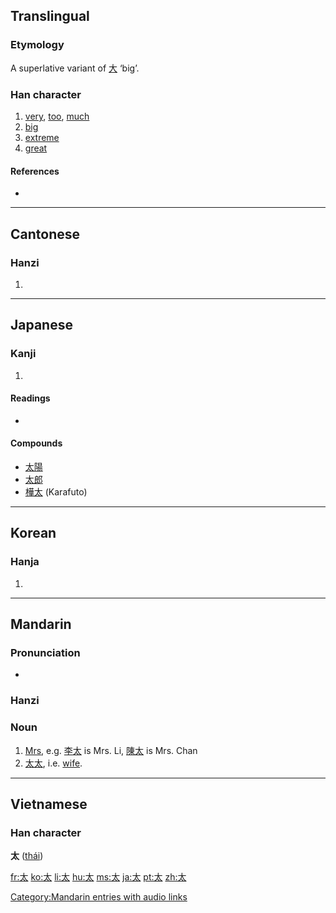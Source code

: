 {{see|大|犬}}
==Translingual==

===Etymology===
A superlative variant of [[大]] ‘big’.

===Han character===
{{Han char|rn=37|rad=大|as=01|sn=4|four=4003<sub>0</sub>|canj=大戈 (KI)}}

# [[very]], [[too]], [[much]]
# [[big]]
# [[extreme]]
# [[great]]

====References====
* {{Han ref|kx=0248.100|dkj=05834|dj=0505.010|hdz=10524.010|uh=592A|ud=22826|bh=A4D3|bd=42195}}

----

==Cantonese==

===Hanzi===
{{yue-hanzi|jyut=|y=[[taai3]]}}

# {{defn|Cantonese}}

----

==Japanese==

===Kanji===
{{ja-kanji|grade=2|rs=大01}}

# {{defn|Japanese}}

====Readings====
* {{ja-readings|on=[[た]] (ta), [[たい]] (tai)|kun=[[ふとい]] (futoi), [[はなはだ]] (hanahada), [[ふとる]] (futoru)}}

====Compounds====
* [[太陽]]
* [[太郎]]
* [[樺太]] (Karafuto)

----

==Korean==

===Hanja===
{{ko-hanja|hangeul=태|eumhun=클|rv=tae|mr=t'ae}}

# {{defn|Korean}}

----

==Mandarin==
===Pronunciation===
*{{audio|zh-tài.ogg|audio}}

===Hanzi===
{{cmn-hanzi|pin=[[tài]] ([[tai4]])|wg=[[t'ai4|t'ai<sup>4</sup>]]}}

===Noun===
{{cmn-noun|ts|pin=tài|pint=tai4|rs=大01}}

# [[Mrs]], e.g. [[李]][[太]] is Mrs. Li, [[陳]][[太]] is Mrs. Chan
# [[太太]], i.e. [[wife]].

[[Category:Mandarin entries with audio links]]
----

==Vietnamese==
===Han character===
'''太''' ([[thái]])

[[fr:太]]
[[ko:太]]
[[li:太]]
[[hu:太]]
[[ms:太]]
[[ja:太]]
[[pt:太]]
[[zh:太]]
